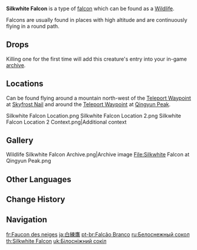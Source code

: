 {{Wildlife Infobox
|type     = Wildlife
|image    = Wildlife Silkwhite Falcon Icon.png
|family   = Birds
|group    = Falcons
|location = 
|description = A sharp-eyed and proud falcon.<br>A fragile creature, yet one that defiantly braves the boundless snowscape. Its frost-covered feathers glisten like glaciers. An ancient legend holds that the people of a [[Sal Vindagnyr|long-lost mountain civilization]] turned into snow-white falcons to watch over their once lush and verdant homeland. Due to the lack of natural predators or hunters in the land now entombed by snow, these old souls live a life of relative comfort.
}}
'''Silkwhite Falcon''' is a type of [[Falcons|falcon]] which can be found as a [[Wildlife]].

Falcons are usually found in places with high altitude and are continuously flying in a round path.

==Drops==
{{Card|Fowl|2}}

Killing one for the first time will add this creature's entry into your in-game [[archive]].

==Locations==
Can be found flying around a mountain north-west of the [[Teleport Waypoint]] at [[Skyfrost Nail]] and around the [[Teleport Waypoint]] at [[Qingyun Peak]].
<gallery>
Silkwhite Falcon Location.png
Silkwhite Falcon Location 2.png
Silkwhite Falcon Location 2 Context.png|Additional context
</gallery>

==Gallery==
<gallery>
Wildlife Silkwhite Falcon Archive.png|Archive image
File:Silkwhite Falcon at Qingyun Peak.png
</gallery>

==Other Languages==
{{Other Languages
|en      = Silkwhite Falcon
|zhs     = 白练鹰
|zhs_rm  = Bái Liàn Yīng
|zht     = 白練鷹
|zht_rm  = Bái Liàn Yīng
|zh_tl   = White-Silk Falcon
|ja      = 白練鷹
|ja_rm   = Shironeri Taka{{Assumed}}
|ja_tl   = White-Gloss Falcon
|ko      = 백련매
|ko_rm   = Baekryeonmae
|ko_tl   = White-Silk Hawk
|es      = Halcón blanco
|es_tl   = White Falcon
|fr      = Faucon des neiges
|fr_tl   = Snow Falcon
|ru      = Белоснежный сокол
|ru_tl   = Snow-White Falcon
|th      = Silkwhite Falcon
|vi      = Đại Bàng Trắng
|vi_tl   = White Eagle
|de      = Weißer Falke
|de_tl   = White Falcon
|id      = Silkwhite Falcon
|pt      = Falcão Branco
|pt_tl   = White Falcon
|tr      = Kar Beyaz Şahin
|tr_tl   = Snow White Falcon
|it      = Falco bianco seta
|it_tl   = 
}}

==Change History==
{{Change History|1.0}}

==Navigation==
{{Wildlife Navbox}}

[[fr:Faucon des neiges]]
[[ja:白練鷹]]
[[pt-br:Falcão Branco]]
[[ru:Белоснежный сокол]]
[[th:Silkwhite Falcon]]
[[uk:Білосніжний сокіл]]